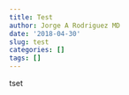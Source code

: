 ```yaml
---
title: Test
author: Jorge A Rodriguez MD
date: '2018-04-30'
slug: test
categories: []
tags: []
---
```


tset
